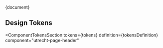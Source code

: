 
<Meta title="CSS Component/Page Header/README" />

<Description>{document}</Description>

## Design Tokens

<ComponentTokensSection
  tokens={tokens}
  definition={tokensDefinition}
  component="utrecht-page-header"
></ComponentTokensSection>
